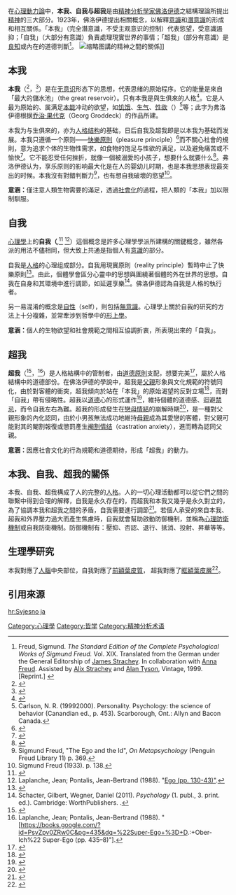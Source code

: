 {{psychoanalysis|Concepts}}
{{NoteTA
|1=zh-hans:弗洛伊德; zh-hant:佛洛伊德; zh-sg:佛洛依德;
}}

在[[心理动力学|心理動力論]]中，'''本我、自我与超我'''是由[[精神分析學|精神分析學家]][[西格蒙德·弗洛伊德|佛洛伊德]]之結構理論所提出[[精神|精神]]的三大部分。1923年，佛洛伊德提出相關概念，以解釋[[意識|意識]]和[[潛意識|潛意識]]的形成和相互關係。「本我」（完全潛意識，不受主观意识的控制）代表慾望，受意識遏抑；「自我」（大部分有意識）負責處理現實世界的事情；「超我」（部分有意識）是[[良知|良知]]或內在的道德判斷<ref>Freud, Sigmund. ''The Standard Edition of the Complete Psychological Works of Sigmund Freud.'' Vol. XIX. Translated from the German under the General Editorship of [[James_Strachey|James Strachey]]. In collaboration with [[Anna_Freud|Anna Freud]]. Assisted by [[Alix_Strachey|Alix Strachey]] and [[Alan_Tyson|Alan Tyson]], Vintage, 1999. [Reprint.] {{ISBN|0-09-929622-5}}</ref>。
[[File:Structural-Iceberg-zh-hk.svg|缩略图]]講的精神之間的關係]]

== 本我 ==
'''本我'''（{{Lang-la|id}}<ref>{{cite encyclopedia|title=Id|url=https://www.britannica.com/topic/id-psychology|encyclopedia=[[Encyclopædia_Britannica|Encyclopædia Britannica]]|date=February 22, 2016|accessdate=February 27, 2017|archive-date=2017-10-29|archive-url=https://web.archive.org/web/20171029031431/https://www.britannica.com/topic/id-psychology|dead-url=no}}</ref>，{{Lang-de|Es}}<ref name="Es">{{cite book|first1=Jean|last1=Laplanche|first2=Jean-Bertrand|last2=Pontalis|authorlink1=Jean Laplanche|authorlink2=Jean-Bertrand Pontalis|chapter=Id (pp. 197-9)|chapterurl=https://books.google.com/?id=DCpokE8C2WgC&pg=197&dq=%22Id+=+D.\+Es%22|title=The Language of Psycho-analysis|url=https://books.google.com/?id=DCpokE8C2WgC&printsec=frontcover|publisher=Karnac Books|location=London|year=1988|edition=reprint, revised|origyear=[https://books.google.com/?id=tV99AAAAMAAJ 1973]|isbn=978-0-946-43949-2|id={{ISBN|0-94643949-4}}|access-date=2019-04-02|archive-date=2020-01-26|archive-url=https://web.archive.org/web/20200126160942/https://books.google.com/?id=DCpokE8C2WgC&printsec=frontcover|dead-url=no}}</ref>）是在[[无意识|无意识]]形态下的思想，代表思绪的原始程序。它的能量是來自「最大的儲水池」（the great reservoir）。只有本我是與生俱來的人格<ref>{{cite web|last=Cherry|first=Kendra|url=http://psychology.about.com/od/theoriesofpersonality/a/personalityelem.htm|title=Freud and the Id, Ego, and Superego|work=VeryWellMind.com|date=November 6, 2018|accessdate=November 11, 2018|archive-date=2016-03-23|archive-url=https://web.archive.org/web/20160323055849/http://psychology.about.com/od/theoriesofpersonality/a/personalityelem.htm|dead-url=no}}</ref>。它是人最为原始的、属满足[[本能|本能]]冲动的欲望，如[[饥饿|饥饿]]、[[生气|生气]]、[[性欲|性欲]]（{{Lang-en|libido}}）<ref name="Carlson">Carlson, N. R. (19992000). Personality. Psychology: the science of behavior (Canandian ed., p. 453). Scarborough, Ont.: Allyn and Bacon Canada.</ref>等；此字为弗洛伊德根据[[乔治·果代克|乔治·果代克]]（Georg Groddeck）的作品所建。

本我为与生俱來的，亦为[[五大性格特质|人格结构]]的基础，日后自我及超我即是以本我为基础而发展。本我只遵循一个原则——[[享樂主義|快樂原則]]（pleasure principle）<ref name="Schacter">{{cite book|last=Schacter|first=Daniel|title=Psychology Second Edition|url=https://archive.org/details/psychology0000scha_e2x8|year=2009|publisher=[[Worth_Publishers|Worth Publishers]]|location=New York City|isbn=978-1-4292-3719-2|page=[https://archive.org/details/psychology0000scha_e2x8/page/481 481]}}</ref>而不關心社會的規則，意为追求个体的生物性需求，如食物的饱足与性欲的满足，以及避免痛苦或不愉快<ref name="Rycroft">{{cite book|last=Rycroft|first=Charles|authorlink=Charles Rycroft|title=A Critical Dictionary of Psychoanalysis|publisher=[[Basic_Books|Basic Books]]|year=1968}}</ref>。它不能忍受任何挫折，就像一個被溺愛的小孩子，想要什么就要什么<ref>{{Cite book|edition=Twelfth edition|chapter=Personality : theory and research|url=https://www.worldcat.org/oclc/794361798|location=Hoboken, NJ|isbn=9781118360057|oclc=794361798|last=Cervone, Daniel.}}</ref>。弗洛伊德认为，享乐原则的影响最大化是在人的婴幼儿时期，也是本我思想表现最突出的时候。本我沒有對錯判斷力<ref>Sigmund Freud, "The Ego and the Id", ''On Metapsychology'' (Penguin Freud Library 11) p. 369.</ref>，也有想自我破壞的慾望<ref>Sigmund Freud (1933). p. 138.</ref>。

'''意涵：'''僅注意人類生物需要的滿足，透過[[社會化|社會化]]的過程，把人類的「本我」加以限制馴服。

== 自我 ==
{{Main|自我}}
[[心理學|心理學]]上的'''自我（'''{{Lang-la|Ego}},<ref>{{cite encyclopedia|title=Ego|url=https://www.britannica.com/topic/ego-philosophy-and-psychology|encyclopedia=Encyclopædia Britannica|date=February 22, 2016|accessdate=February 27, 2017|archive-date=2021-03-20|archive-url=https://web.archive.org/web/20210320030524/https://www.britannica.com/topic/ego-philosophy-and-psychology|dead-url=no}}</ref> {{lang-de|Ich}}<ref name="Ich">Laplanche, Jean; Pontalis, Jean-Bertrand (1988). "[https://books.google.com/?id=PsvZpv0ZRw0C&pg=130&dq=%22Ego+%3D+D.\+Ich%22 Ego (pp. 130-43)"].</ref>）這個概念是許多心理學學派所建構的關鍵概念，雖然各派的用法不儘相同，但大致上共通是指個人有[[意識|意識]]的部分。

自我是[[人格|人格]]的心理组成部分。自我用現實原則（reality principle）暫時中止了快樂原則<ref name="Child Development">{{cite journal|title=Ego Development and Psychopathology: A Study of Hospitalized Adolescents|url=https://archive.org/details/sim_child-development_1984-02_55_1/page/189|first1=Gil G|last2=Hauser|first2=Stuart T.|date=February 1984|journal=Child Development|publisher=[[Blackwell_Publishing|Blackwell Publishing]] on behalf of the [[Society_for_Research_in_Child_Development|Society for Research in Child Development]]|issue=1|doi=10.1111/j.1467-8624.1984.tb00283.x|volume=55|pages=189–194|last3=Santostefano|first3=Sebastiano|last4=Garrison|first4=William|last5=Jacobson|first5=Alan M.|last6=Powers|first6=Sally I.|last7=Mead|first7=Merrill|last1=Noam}}</ref>。由此，個體學會區分心靈中的思想與圍繞著個體的外在世界的思想。自我在自身和其環境中進行調節，如延遲享樂<ref>Schacter, Gilbert, Wegner, Daniel (2011). ''Psychology'' (1. publ., 3. print. ed.). Cambridge: WorthPublishers. {{ISBN|978-1-429-24107-6}}.</ref>。佛洛伊德認為自我是人格的執行者。

另一易混淆的概念是[[自性|自性]]（self），則包括[[無意識|無意識]]。心理學上關於自我的研究的方法上十分複雜，並常牽涉到哲學中的[[形上學|形上學]]。

'''意涵：'''個人的生物欲望和社會規範之間相互協調折衷，所表現出來的「自我」。

== 超我 ==
'''超我'''（{{Lang-en|super-ego}}<ref>{{cite encyclopedia|title=Superego|url=https://www.britannica.com/topic/superego|encyclopedia=Encyclopædia Britannica|date=February 22, 2016|accessdate=February 27, 2017|archive-date=2018-01-18|archive-url=https://web.archive.org/web/20180118011737/https://www.britannica.com/topic/superego|dead-url=no}}</ref>，{{Lang-de|über-Ich}}<ref name="Über-Ich">Laplanche, Jean; Pontalis, Jean-Bertrand (1988). "[https://books.google.com/?id=PsvZpv0ZRw0C&pg=435&dq=%22Super-Ego+%3D+D.:+Ober-Ich%22 Super-Ego (pp. 435–8)"].</ref>）是人格結構中的管制者，由[[完美_(心理)|道德原則]]支配，想要完美<ref name="Meyers2">{{cite book|last=Meyers|first=David G.|authorlink=David Myers (academic)|title=Psychology Eighth Edition in Modules|publisher=Worth Publishers|year=2007|chapter=Module 44 The Psychoanalytic Perspective|isbn=978-0-7167-7927-8}}</ref>，屬於人格結構中的道德部份。在佛洛伊德的學說中，超我是[[父親|父親]]形象與文化規範的符號同化，由於對客體的衝突，超我傾向於站在「本我」的原始渴望的反對立場<ref name="Snowden">{{cite book|title=Teach Yourself Freud|last=Snowden|first=Ruth|publisher=[[McGraw-Hill|McGraw-Hill]]|year=2006|isbn=978-0-07-147274-6|pages=105–107}}</ref>，而對「自我」帶有侵略性。超我以[[道德|道德]]心的形式運作<ref name="Meyers3">{{cite book|last=Meyers|first=David G.|authorlink=David Myers (academic)|title=Psychology Eighth Edition in Modules|publisher=Worth Publishers|year=2007|chapter=Module 44 The Psychoanalytic Perspective|isbn=978-0-7167-7927-8}}</ref>，維持個體的道德感、迴避[[禁忌|禁忌]]，而令自我左右為難。超我的形成發生在[[戀母情結|戀母情結]]的崩解時期<ref name="Sédat">{{cite journal|title=Freud|last=Sédat|first=Jacques|journal=Collection Synthèse|publisher=[[Armand_Colin|Armand Colin]]|year=2000|volume=109|isbn=978-2-200-21997-0<!--, 1590510062-->}}</ref>，是一種對父親形象的內化認同，由於小男孩無法成功地維持[[母親|母親]]成為其愛戀的客體，對父親可能對其的閹割報復或懲罰產生[[阉割情结|阉割情结]]（castration anxiety），進而轉為認同父親。

'''意涵：'''因應社會文化的行為規範和道德期待，形成「超我」的動力。

== 本我、自我、超我的關係 ==
本我、自我、超我構成了人的完整的[[人格|人格]]。人的一切心理活動都可以從它們之間的聯繫中得到合理的解釋，自我是永久存在的，而超我和本我又幾乎是永久對立的，為了協調本我和超我之間的矛盾，自我需要進行調節<ref name="Meyers">{{cite book|last=Meyers|first=David G.|authorlink=David Myers (academic)|title=Psychology Eighth Edition in Modules|publisher=Worth Publishers|year=2007|chapter=Module 44 The Psychoanalytic Perspective|isbn=978-0-7167-7927-8}}</ref>。若個人承受的來自本我、超我和外界壓力過大而產生焦慮時，自我就會幫助啟動防御機制，並稱為[[心理防衛機制|心理防衛機制]]或自我防衛機制。防御機制有：壓抑、否認、退行、抵消、投射、昇華等等。

==生理學研究==
本我對應了[[人腦|人腦]]中央部位，自我對應了[[前額葉皮質|前額葉皮質]]， 超我對應了[[眶額葉皮層|眶額葉皮層]]<ref>{{Citation|last=Big Think|title=Michio Kaku on the Science of Dreams|url=https://www.youtube.com/watch?v=h7eYt4ZmkR8&feature=youtu.be&t=45|accessdate=2019-01-22}}</ref>。

== 引用來源 ==
[[Category:心理學|Category:心理學]]
[[Category:哲学|Category:哲学]]
[[Category:精神分析术语|Category:精神分析术语]]

[[hr:Svjesno_ja|hr:Svjesno ja]]
<references />{{Authority control}}